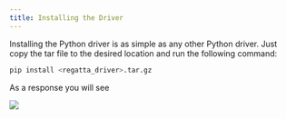 ---
title: Installing the Driver
---
Installing the Python driver is as simple as any other Python driver. Just copy the tar file to the 
desired location and run the following command: 

```Python
pip install <regatta_driver>.tar.gz
```
As a response you will see

<Frame caption="Figure 45 Install Python driver">
  <img src="/images/44.jpg" />
</Frame>

 